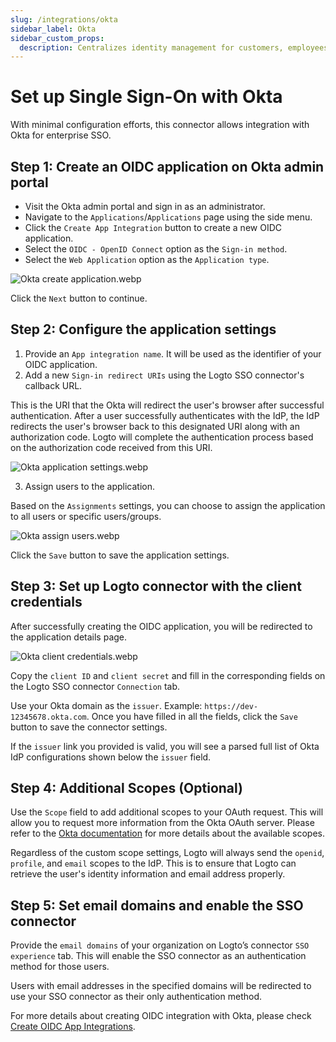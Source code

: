 ```yaml
---
slug: /integrations/okta
sidebar_label: Okta
sidebar_custom_props:
  description: Centralizes identity management for customers, employees, and partners.
---
```



# Set up Single Sign-On with Okta

With minimal configuration efforts, this connector allows integration with Okta for enterprise SSO.

<GuideTip />

## Step 1: Create an OIDC application on Okta admin portal

- Visit the Okta admin portal and sign in as an administrator.
- Navigate to the `Applications`/`Applications` page using the side menu.
- Click the `Create App Integration` button to create a new OIDC application.
- Select the `OIDC - OpenID Connect` option as the `Sign-in method`.
- Select the `Web Application` option as the `Application type`.

![Okta create application.webp](./assets/okta_create_application.webp)

Click the `Next` button to continue.

## Step 2: Configure the application settings

1. Provide an `App integration name`. It will be used as the identifier of your OIDC application.
2. Add a new `Sign-in redirect URIs` using the Logto SSO connector's callback URL.

This is the URI that the Okta will redirect the user's browser after successful authentication. After a user successfully authenticates with the IdP, the IdP redirects the user's browser back to this designated URI along with an authorization code. Logto will complete the authentication process based on the authorization code received from this URI.

![Okta application settings.webp](./assets/okta_application_settings.webp)

3. Assign users to the application.

Based on the `Assignments` settings, you can choose to assign the application to all users or specific users/groups.

![Okta assign users.webp](./assets/okta_assign_users.webp)

Click the `Save` button to save the application settings.

## Step 3: Set up Logto connector with the client credentials

After successfully creating the OIDC application, you will be redirected to the application details page.

![Okta client credentials.webp](./assets/okta_client_credentials.webp)

Copy the `client ID` and `client secret` and fill in the corresponding fields on the Logto SSO connector `Connection` tab.

Use your Okta domain as the `issuer`. Example: `https://dev-12345678.okta.com`. Once you have filled in all the fields, click the `Save` button to save the connector settings.

If the `issuer` link you provided is valid, you will see a parsed full list of Okta IdP configurations shown below the `issuer` field.

## Step 4: Additional Scopes (Optional)

Use the `Scope` field to add additional scopes to your OAuth request. This will allow you to request more information from the Okta OAuth server. Please refer to the [Okta documentation](https://developer.okta.com/docs/reference/api/oidc/#scopes) for more details about the available scopes.

Regardless of the custom scope settings, Logto will always send the `openid`, `profile`, and `email` scopes to the IdP. This is to ensure that Logto can retrieve the user's identity information and email address properly.

## Step 5: Set email domains and enable the SSO connector

Provide the `email domains` of your organization on Logto’s connector `SSO experience` tab. This will enable the SSO connector as an authentication method for those users.

Users with email addresses in the specified domains will be redirected to use your SSO connector as their only authentication method.

For more details about creating OIDC integration with Okta, please check [Create OIDC App Integrations](https://help.okta.com/oie/en-us/content/topics/apps/apps_app_integration_wizard_oidc.htm).
